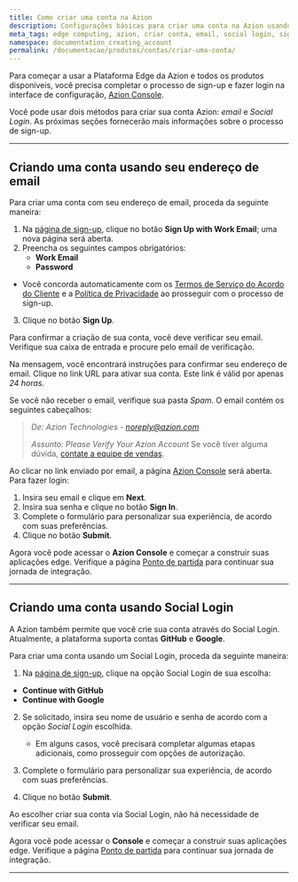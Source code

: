 ```yaml
---
title: Como criar uma conta na Azion
description: Configurações básicas para criar uma conta na Azion usando um endereço de email e através do Social Login.
meta_tags: edge computing, azion, criar conta, email, social login, signup
namespace: documentation_creating_account
permalink: /documentacao/produtos/contas/criar-uma-conta/
---
```


Para começar a usar a Plataforma Edge da Azion e todos os produtos disponíveis, você precisa completar o processo de sign-up e fazer login na interface de configuração, [Azion Console](https://console.azion.com/).

Você pode usar dois métodos para criar sua conta Azion: *email* e *Social Login*. As próximas seções fornecerão mais informações sobre o processo de sign-up.

---

## Criando uma conta usando seu endereço de email

Para criar uma conta com seu endereço de email, proceda da seguinte maneira:

1. Na [página de sign-up](https://console.azion.com/signup), clique no botão **Sign Up with Work Email**; uma nova página será aberta.
2. Preencha os seguintes campos obrigatórios:
    - **Work Email**
    - **Password**

- Você concorda automaticamente com os [Termos de Serviço do Acordo do Cliente](/pt-br/documentacao/contratos/contrato-de-cliente/) e a [Política de Privacidade](/pt-br/documentacao/contratos/politica-de-privacidade/) ao prosseguir com o processo de sign-up.

3. Clique no botão **Sign Up**.

Para confirmar a criação de sua conta, você deve verificar seu email. Verifique sua caixa de entrada e procure pelo email de verificação.

Na mensagem, você encontrará instruções para confirmar seu endereço de email. Clique no link URL para ativar sua conta. Este link é válid por apenas *24 horas*.

Se você não receber o email, verifique sua pasta *Spam*. O email contém os seguintes cabeçalhos:

> *De: Azion Technologies - noreply@azion.com*
>
> *Assunto: Please Verify Your Azion Account*
Se você tiver alguma dúvida, [contate a equipe de vendas](https://www.azion.com/en/contact-sales/).

Ao clicar no link enviado por email, a página [Azion Console](https://console.azion.com/) será aberta. Para fazer login:

1. Insira seu email e clique em **Next**.
2. Insira sua senha e clique no botão **Sign In**. 
3. Complete o formulário para personalizar sua experiência, de acordo com suas preferências.
4. Clique no botão **Submit**.

Agora você pode acessar o **Azion Console** e começar a construir suas aplicações edge. Verifique a página [Ponto de partida](/pt-br/documentacao/produtos/ponto-de-partida/) para continuar sua jornada de integração.

---

## Criando uma conta usando Social Login

A Azion também permite que você crie sua conta através do Social Login. Atualmente, a plataforma suporta contas **GitHub** e **Google**.

Para criar uma conta usando um Social Login, proceda da seguinte maneira:

1. Na [página de sign-up](https://console.azion.com/signup), clique na opção Social Login de sua escolha:

- **Continue with GitHub**
- **Continue with Google**

2. Se solicitado, insira seu nome de usuário e senha de acordo com a opção *Social Login* escolhida.

   - Em alguns casos, você precisará completar algumas etapas adicionais, como prosseguir com opções de autorização.

3. Complete o formulário para personalizar sua experiência, de acordo com suas preferências.
4. Clique no botão **Submit**.

Ao escolher criar sua conta via Social Login, não há necessidade de verificar seu email.

Agora você pode acessar o **Console** e começar a construir suas aplicações edge. Verifique a página [Ponto de partida](/pt-br/documentacao/produtos/ponto-de-partida/) para continuar sua jornada de integração.

---

